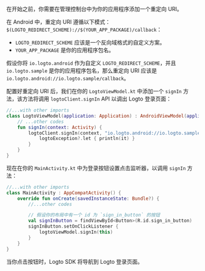

在开始之前，你需要在管理控制台中为你的应用程序添加一个重定向 URI。

在 Android 中，重定向 URI 遵循以下模式：`$(LOGTO_REDIRECT_SCHEME)://$(YOUR_APP_PACKAGE)/callback`：

- `LOGTO_REDIRECT_SCHEME` 应该是一个反向域格式的自定义方案。
- `YOUR_APP_PACKAGE` 是你的应用程序包名。

假设你将 `io.logto.android` 作为自定义 `LOGTO_REDIRECT_SCHEME`，并且 `io.logto.sample` 是你的应用程序包名，那么重定向 URI 应该是 `io.logto.android://io.logto.sample/callback`。

<ConfigureRedirectUri
  figureSrc={redirectUriFigure}
  redirectUri="io.logto.android://io.logto.sample/callback"
/>

配置好重定向 URI 后，我们在你的 `LogtoViewModel.kt` 中添加一个 `signIn` 方法，该方法将调用 `logtoClient.signIn` API 以调出 Logto 登录页面：

```kotlin
//...with other imports
class LogtoViewModel(application: Application) : AndroidViewModel(application) {
    // ...other codes
    fun signIn(context: Activity) {
        logtoClient.signIn(context, "io.logto.android://io.logto.sample/callback") { logtoException ->
            logtoException?.let { println(it) }
        }
    }
}
```

现在在你的 `MainActivity.kt` 中为登录按钮设置点击监听器，以调用 `signIn` 方法：

```kotlin
//...with other imports
class MainActivity : AppCompatActivity() {
    override fun onCreate(savedInstanceState: Bundle?) {
        //...other codes

        // 假设你的布局中有一个 id 为 `sign_in_button` 的按钮
        val signInButton = findViewById<Button>(R.id.sign_in_button)
        signInButton.setOnClickListener {
            logtoViewModel.signIn(this)
        }
    }
}
```

当你点击按钮时，Logto SDK 将导航到 Logto 登录页面。
